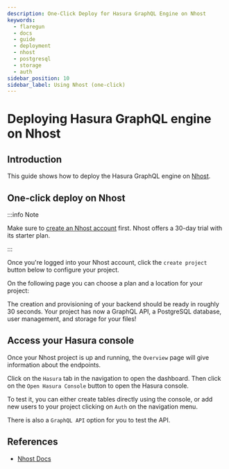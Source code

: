 ```yaml
---
description: One-Click Deploy for Hasura GraphQL Engine on Nhost
keywords:
  - flaregun
  - docs
  - guide
  - deployment
  - nhost
  - postgresql
  - storage
  - auth
sidebar_position: 10
sidebar_label: Using Nhost (one-click)
---
```



# Deploying Hasura GraphQL engine on Nhost

## Introduction

This guide shows how to deploy the Hasura GraphQL engine on
[Nhost](https://nhost.io).

## One-click deploy on Nhost

:::info Note

Make sure to [create an Nhost account](https://nhost.io/register) first.
Nhost offers a 30-day trial with its starter plan.

:::

Once you're logged into your Nhost account, click the `create project`
button below to configure your project.

<Thumbnail
  src="/img/graphql/core/deployment/create-project-nhost.png"
  alt="Create a project"
/>

On the following page you can choose a plan and a location for your
project:

<Thumbnail
  src="/img/graphql/core/deployment/choose-plan-nhost.png"
  alt="Choose a plan and location for your project"
/>

The creation and provisioning of your backend should be ready in roughly
30 seconds. Your project has now a GraphQL API, a PostgreSQL database,
user management, and storage for your files!

## Access your Hasura console

Once your Nhost project is up and running, the `Overview` page will give
information about the endpoints.

<Thumbnail
  src="/img/graphql/core/deployment/nhost-dashboard.png"
  alt="Dashboard"
/>

Click on the `Hasura` tab in the navigation to open the dashboard. Then
click on the `Open Hasura Console` button to open the Hasura console.

<Thumbnail
  src="/img/graphql/core/deployment/nhost-hasura-console.png"
  alt="Nhost Hasura console"
/>

To test it, you can either create tables directly using the console, or
add new users to your project clicking on `Auth` on the navigation menu.

There is also a `GraphQL API` option for you to test the API.

## References

- [Nhost Docs](https://docs.nhost.io/)
